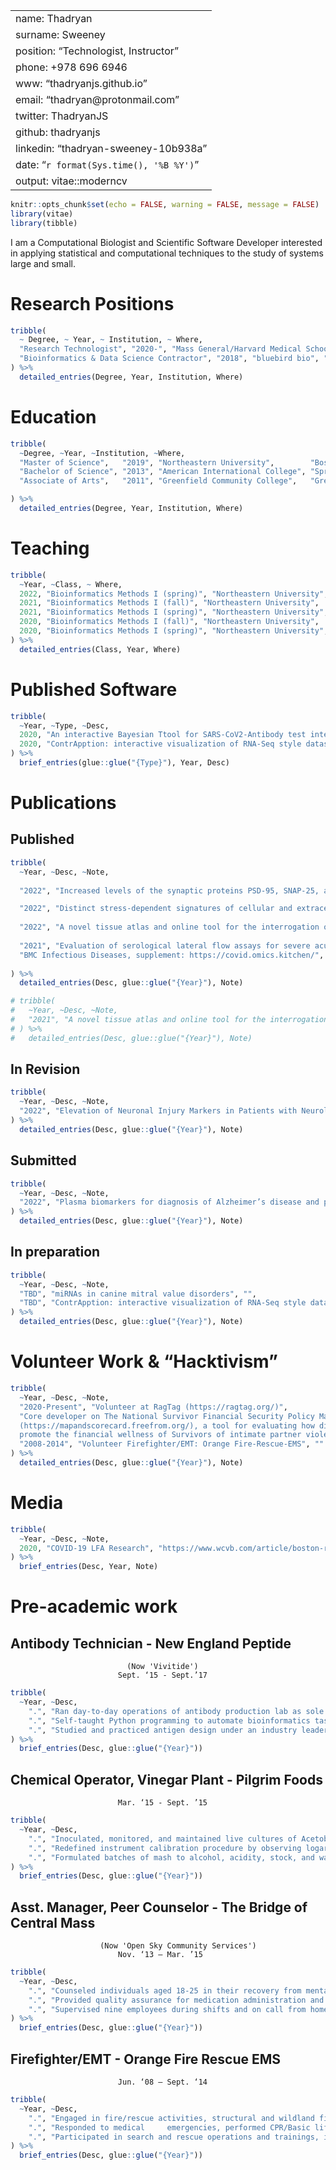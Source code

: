 
---
name: Thadryan
surname: Sweeney
position: "Technologist, Instructor"
phone: +978 696 6946
www: "thadryanjs.github.io"
email: "thadryan@protonmail.com"
twitter: ThadryanJS
github: thadryanjs
linkedin: "thadryan-sweeney-10b938a"
date: "`r format(Sys.time(), '%B %Y')`"
output: vitae::moderncv
---

```r
knitr::opts_chunk$set(echo = FALSE, warning = FALSE, message = FALSE)
library(vitae)
library(tibble)
```

I am a Computational Biologist and Scientific Software Developer interested in applying statistical and computational techniques to the study of systems large and small.

# Research Positions

```r

tribble(
  ~ Degree, ~ Year, ~ Institution, ~ Where,
  "Research Technologist", "2020-", "Mass General/Harvard Medical School", "Boston, MA",
  "Bioinformatics & Data Science Contractor", "2018", "bluebird bio", "Cambridge, MA"
) %>% 
  detailed_entries(Degree, Year, Institution, Where)
```

# Education

```r

tribble(
  ~Degree, ~Year, ~Institution, ~Where,
  "Master of Science",   "2019", "Northeastern University",        "Boston, MA",
  "Bachelor of Science", "2013", "American International College", "Springfield, MA",
  "Associate of Arts",   "2011", "Greenfield Community College",   "Greenfield, MA"

) %>% 
  detailed_entries(Degree, Year, Institution, Where)
```

# Teaching

```r

tribble(
  ~Year, ~Class, ~ Where,
  2022, "Bioinformatics Methods I (spring)", "Northeastern University",
  2021, "Bioinformatics Methods I (fall)", "Northeastern University",
  2021, "Bioinformatics Methods I (spring)", "Northeastern University",
  2020, "Bioinformatics Methods I (fall)", "Northeastern University",
  2020, "Bioinformatics Methods I (spring)", "Northeastern University",
) %>% 
  detailed_entries(Class, Year, Where)
```

# Published Software

```r
tribble(
  ~Year, ~Type, ~Desc, 
  2020, "An interactive Bayesian Ttool for SARS-CoV2-Antibody test interpretation", "Manuscript supplement, https://covid.omics.kitchen/",
  2020, "ContrApption: interactive visualization of RNA-Seq style datasets from a single function call", "(beta) https://github.com/omics-kitchen/ContrApption",
) %>% 
  brief_entries(glue::glue("{Type}"), Year, Desc)
```

# Publications

## Published

```R

tribble(
  ~Year, ~Desc, ~Note,
  
  "2022", "Increased levels of the synaptic proteins PSD-95, SNAP-25, and neurogranin in the cerebrospinal fluid of patients with Alzheimer’s disease", "Alzheimer's Research & Therapy",

  "2022", "Distinct stress-dependent signatures of cellular and extracellular tRNA-derived small RNAs (tDRs)", "Advanced Science",
   
  "2022", "A novel tissue atlas and online tool for the interrogation of small RNA expression in human tissues and biofluids", "Frontiers in Cell and Developmental Biology, supplement: https://data.omics.kitchen/miRNAatlas/",
  
  "2021", "Evaluation of serological lateral flow assays for severe acute respiratory syndrome coronavirus-2",
  "BMC Infectious Diseases, supplement: https://covid.omics.kitchen/",
  
) %>%
  detailed_entries(Desc, glue::glue("{Year}"), Note)
```

<!-- ## Accepted -->

```R

# tribble(
#   ~Year, ~Desc, ~Note,
#   "2021", "A novel tissue atlas and online tool for the interrogation of small RNA expression in human tissues and biofluids", "https://www.frontiersin.org/articles/10.3389/fcell.2022.804164/abstract",
# ) %>%
#   detailed_entries(Desc, glue::glue("{Year}"), Note)
```

## In Revision

```R

tribble(
  ~Year, ~Desc, ~Note,
  "2022", "Elevation of Neuronal Injury Markers in Patients with Neurologic Sequelae after Hospitalization for SARS-CoV-2 Infection", ""
) %>%
  detailed_entries(Desc, glue::glue("{Year}"), Note)
```

## Submitted

```R

tribble(
  ~Year, ~Desc, ~Note,
  "2022", "Plasma biomarkers for diagnosis of Alzheimer’s disease and prediction of cognitive decline in individuals with mild cognitive impairment", ""
) %>%
  detailed_entries(Desc, glue::glue("{Year}"), Note)
```

## In preparation

```R

tribble(
  ~Year, ~Desc, ~Note,
  "TBD", "miRNAs in canine mitral value disorders", "",
  "TBD", "ContrApption: interactive visualization of RNA-Seq style datasets from a single function call","",
) %>%
  detailed_entries(Desc, glue::glue("{Year}"), Note)
```



# Volunteer Work & "Hacktivism"

```R

tribble(
  ~Year, ~Desc, ~Note,
  "2020-Present", "Volunteer at RagTag (https://ragtag.org/)",
  "Core developer on The National Survivor Financial Security Policy Map and Scorecard 
  (https://mapandscorecard.freefrom.org/), a tool for evaluating how different states in the US
  promote the financial wellness of Survivors of intimate partner violence.",
  "2008-2014", "Volunteer Firefighter/EMT: Orange Fire-Rescue-EMS", ""
) %>%
  detailed_entries(Desc, glue::glue("{Year}"), Note)
```

# Media

```r

tribble(
  ~Year, ~Desc, ~Note,
  2020, "COVID-19 LFA Research", "https://www.wcvb.com/article/boston-researchers-assess-performance-of-covid-19-antibody-tests/33625088"
) %>% 
  brief_entries(Desc, Year, Note)
```

# Pre-academic work

## Antibody Technician - New England Peptide

                              (Now 'Vivitide') 
                            Sept. ‘15 - Sept.’17

```R

tribble(
  ~Year, ~Desc,
    ".", "Ran day-to-day operations of antibody production lab as sole technician",
    ".", "Self-taught Python programming to automate bioinformatics tasks, saving weeks of effort and dozens of errors",
    ".", "Studied and practiced antigen design under an industry leader",
) %>%
  brief_entries(Desc, glue::glue("{Year}"))
```

##
## Chemical Operator, Vinegar Plant - Pilgrim Foods

                            Mar. ‘15 - Sept. ’15

```R

tribble(
  ~Year, ~Desc,
    ".", "Inoculated, monitored, and maintained live cultures of Acetobacter for fermentation of ethanol to acetic acid",
    ".", "Redefined instrument calibration procedure by observing logarithmic trends in data previously modeled as linear",
    ".", "Formulated batches of mash to alcohol, acidity, stock, and water specifications",
) %>%
  brief_entries(Desc, glue::glue("{Year}"))
```

##
## Asst. Manager, Peer Counselor - The Bridge of Central Mass

                        (Now 'Open Sky Community Services')
                            Nov. ‘13 – Mar. ’15

```R

tribble(
  ~Year, ~Desc,
    ".", "Counseled individuals aged 18-25 in their recovery from mental illness and trauma",
    ".", "Provided quality assurance for medication administration and financial tracking",
    ".", "Supervised nine employees during shifts and on call from home for crisis management",
) %>%
  brief_entries(Desc, glue::glue("{Year}"))
```


##
## Firefighter/EMT - Orange Fire Rescue EMS

                            Jun. ‘08 – Sept. ‘14

```R

tribble(
  ~Year, ~Desc,
    ".", "Engaged in fire/rescue activities, structural and wildland firefighting, search operations, and trauma management",
    ".", "Responded to medical     emergencies, performed CPR/Basic life support, and administered medication",
    ".", "Participated in search and rescue operations and trainings, including ice rescue training and boat operations",
) %>%
  brief_entries(Desc, glue::glue("{Year}"))
```



